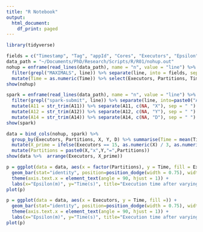 ```yaml
---
title: "R Notebook"
output:
  html_document:
    df_print: paged
---
```


```r
library(tidyverse)
```

```r
fields = c("Timestamp", "Tag", "appId", "Cores", "Executors", "Epsilon", "Mu", "Partitions", "Time", "Load")
data_path = "~/Documents/PhD/Research/Scripts/R/R01/nohup.out"
nohup = enframe(read_lines(data_path), name = "n", value = "line") %>% select(line) %>%
  filter(grepl("MAXIMALS", line)) %>% separate(line, into = fields, sep = "\\|") %>%
  mutate(Time = as.numeric(Time)) %>% select(Executors, Partitions, Time)
show(nohup)
```

```r
spark = enframe(read_lines(data_path), name = "n", value = "line") %>% select(line) %>%
  filter(grepl("spark-submit", line)) %>% separate(line, into=paste0("A", 1:14), sep = "--") %>% select(A11, A12, A14) %>% 
  mutate(A11 = str_trim(A11)) %>% separate(A11, c(NA, "X"), sep = " ") %>%
  mutate(A12 = str_trim(A12)) %>% separate(A12, c(NA, "Y"), sep = " ") %>%
  mutate(A14 = str_trim(A14)) %>% separate(A14, c(NA, "D"), sep = " ") 
show(spark)
```



```r
data = bind_cols(nohup, spark) %>%
  group_by(Executors, Partitions, X, Y, D) %>% summarise(Time = mean(Time)) %>%
  mutate(X_prime = ifelse(Executors == 15, as.numeric(X) / 3, as.numeric(X))) %>% ungroup() %>%
  mutate(Partitions = paste0(X,"x",Y,"=",Partitions))
show(data %>%  arrange(Executors, X_prime))
```

```r
p = ggplot(data = data, aes(x = factor(Partitions), y = Time, fill = Executors)) +
  geom_bar(stat="identity", position=position_dodge(width = 0.75), width = 0.7) + 
  theme(axis.text.x = element_text(angle = 90, hjust = 1)) +
  labs(x="Epsilon(m)", y="Time(s)", title="Execution time after varying Epsilon parameter.") 
plot(p)
```

```r
p = ggplot(data = data, aes(x = Executors, y = Time, fill =)) +
  geom_bar(stat="identity", position=position_dodge(width = 0.75), width = 0.7) + 
  theme(axis.text.x = element_text(angle = 90, hjust = 1)) +
  labs(x="Epsilon(m)", y="Time(s)", title="Execution time after varying Epsilon parameter.") 
plot(p)
```